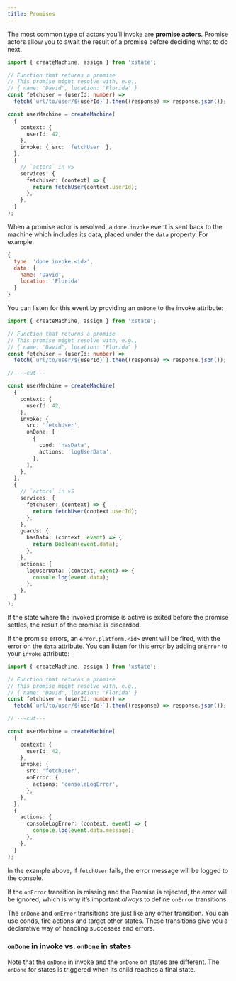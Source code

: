 ```yaml
---
title: Promises
---
```


<!-- Needs technical review -->

<!-- deps: ["actors", "actions", "guards"] -->

The most common type of actors you’ll invoke are **promise actors**. Promise actors allow you to await the result of a promise before deciding what to do next.

```ts twoslash
import { createMachine, assign } from 'xstate';

// Function that returns a promise
// This promise might resolve with, e.g.,
// { name: 'David', location: 'Florida' }
const fetchUser = (userId: number) =>
  fetch(`url/to/user/${userId}`).then((response) => response.json());

const userMachine = createMachine(
  {
    context: {
      userId: 42,
    },
    invoke: { src: 'fetchUser' },
  },
  {
    // `actors` in v5
    services: {
      fetchUser: (context) => {
        return fetchUser(context.userId);
      },
    },
  }
);
```

When a promise actor is resolved, a `done.invoke` event is sent back to the machine which includes its data, placed under the `data` property. For example:

```js
{
  type: 'done.invoke.<id>',
  data: {
    name: 'David',
    location: 'Florida'
  }
}
```

You can listen for this event by providing an `onDone` to the invoke attribute:

```ts twoslash
import { createMachine, assign } from 'xstate';

// Function that returns a promise
// This promise might resolve with, e.g.,
// { name: 'David', location: 'Florida' }
const fetchUser = (userId: number) =>
  fetch(`url/to/user/${userId}`).then((response) => response.json());

// ---cut---

const userMachine = createMachine(
  {
    context: {
      userId: 42,
    },
    invoke: {
      src: 'fetchUser',
      onDone: [
        {
          cond: 'hasData',
          actions: 'logUserData',
        },
      ],
    },
  },
  {
    // `actors` in v5
    services: {
      fetchUser: (context) => {
        return fetchUser(context.userId);
      },
    },
    guards: {
      hasData: (context, event) => {
        return Boolean(event.data);
      },
    },
    actions: {
      logUserData: (context, event) => {
        console.log(event.data);
      },
    },
  }
);
```

If the state where the invoked promise is active is exited before the promise settles, the result of the promise is discarded.

If the promise errors, an `error.platform.<id>` event will be fired, with the error on the `data` attribute. You can listen for this error by adding `onError` to your `invoke` attribute:

```ts twoslash
import { createMachine, assign } from 'xstate';

// Function that returns a promise
// This promise might resolve with, e.g.,
// { name: 'David', location: 'Florida' }
const fetchUser = (userId: number) =>
  fetch(`url/to/user/${userId}`).then((response) => response.json());

// ---cut---

const userMachine = createMachine(
  {
    context: {
      userId: 42,
    },
    invoke: {
      src: 'fetchUser',
      onError: {
        actions: 'consoleLogError',
      },
    },
  },
  {
    actions: {
      consoleLogError: (context, event) => {
        console.log(event.data.message);
      },
    },
  }
);
```

In the example above, if `fetchUser` fails, the error message will be logged to the console.

If the `onError` transition is missing and the Promise is rejected, the error will be ignored, which is why it’s important _always_ to define `onError` transitions.

The `onDone` and `onError` transitions are just like any other transition. You can use conds, fire actions and target other states. These transitions give you a declarative way of handling successes and errors.

### `onDone` in invoke vs. `onDone` in states

Note that the `onDone` in invoke and the `onDone` on states are different. The `onDone` for states is triggered when its child reaches a final state.
